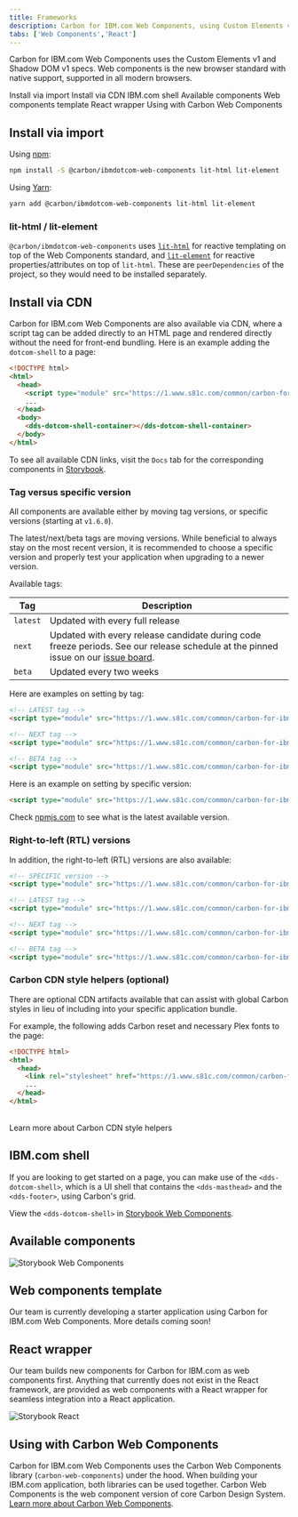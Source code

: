 ```yaml
---
title: Frameworks
description: Carbon for IBM.com Web Components, using Custom Elements v1 and Shadow DOM v1 specs.
tabs: ['Web Components','React']
---
```



<PageDescription>

Carbon for IBM.com Web Components uses the Custom Elements v1 and Shadow DOM v1 specs. Web components is the new browser 
standard with native support, supported in all modern browsers. 

</PageDescription>

<AnchorLinks>
<AnchorLink>Install via import</AnchorLink>
<AnchorLink>Install via CDN</AnchorLink>
<AnchorLink>IBM.com shell</AnchorLink>
<AnchorLink>Available components</AnchorLink>
<AnchorLink>Web components template</AnchorLink>
<AnchorLink>React wrapper</AnchorLink>
<AnchorLink>Using with Carbon Web Components</AnchorLink>
</AnchorLinks>

## Install via import

Using [npm](https://www.npmjs.com/):

```bash
npm install -S @carbon/ibmdotcom-web-components lit-html lit-element
```

Using [Yarn](https://yarnpkg.com/en/):

```bash
yarn add @carbon/ibmdotcom-web-components lit-html lit-element
```

### lit-html / lit-element

`@carbon/ibmdotcom-web-components` uses [`lit-html`](https://lit-html.polymer-project.org) for reactive templating on 
top of the Web Components standard, and [`lit-element`](https://lit-element.polymer-project.org) for reactive 
properties/attributes on top of `lit-html`. These are `peerDependencies` of the project, so they would need to be 
installed separately.

## Install via CDN

Carbon for IBM.com Web Components are also available via CDN, where a script tag can be added directly to an HTML page 
and rendered directly without the need for front-end bundling. Here is an example adding the `dotcom-shell` to a page:
 
```html
<!DOCTYPE html>
<html>
  <head>
    <script type="module" src="https://1.www.s81c.com/common/carbon-for-ibm-dotcom/tag/v1/latest/dotcom-shell.min.js"></script>
    ...
  </head>
  <body>
    <dds-dotcom-shell-container></dds-dotcom-shell-container>
  </body>
</html>
```

To see all available CDN links, visit the `Docs` tab for the corresponding components in [Storybook](https://www.ibm.com/standards/carbon/web-components).

### Tag versus specific version

All components are available either by moving tag versions, or specific versions (starting at `v1.6.0`). 

The latest/next/beta tags are moving versions. While beneficial to always stay on the most recent version, it is 
recommended to choose a specific version and properly test your application when upgrading to a newer version.

Available tags:

| Tag      | Description                                                                                                                                                                                               |
| -------- | --------------------------------------------------------------------------------------------------------------------------------------------------------------------------------------------------------- |
| `latest` | Updated with every full release                                                                                                                                                                           |
| `next`   | Updated with every release candidate during code freeze periods. See our release schedule at the pinned issue on our [issue board](https://github.com/carbon-design-system/carbon-for-ibm-dotcom/issues). |
| `beta`   | Updated every two weeks                                                                                                                                                                                   |

Here are examples on setting by tag:

```html
<!-- LATEST tag -->
<script type="module" src="https://1.www.s81c.com/common/carbon-for-ibm-dotcom/tag/v1/latest/dotcom-shell.min.js"></script>

<!-- NEXT tag -->
<script type="module" src="https://1.www.s81c.com/common/carbon-for-ibm-dotcom/tag/v1/next/dotcom-shell.min.js"></script>

<!-- BETA tag -->
<script type="module" src="https://1.www.s81c.com/common/carbon-for-ibm-dotcom/tag/v1/beta/dotcom-shell.min.js"></script>
```

Here is an example on setting by specific version:

```html
<script type="module" src="https://1.www.s81c.com/common/carbon-for-ibm-dotcom/version/v1.6.0/dotcom-shell.rtl.min.js"></script>
```

Check [npmjs.com](https://www.npmjs.com/package/@carbon/ibmdotcom-web-components) to see what is the latest available version.

### Right-to-left (RTL) versions

In addition, the right-to-left (RTL) versions are also available:

```html
<!-- SPECIFIC version -->
<script type="module" src="https://1.www.s81c.com/common/carbon-for-ibm-dotcom/version/v1.6.0/dotcom-shell.rtl.min.js"></script>

<!-- LATEST tag -->
<script type="module" src="https://1.www.s81c.com/common/carbon-for-ibm-dotcom/tag/v1/latest/dotcom-shell.rtl.min.js"></script>

<!-- NEXT tag -->
<script type="module" src="https://1.www.s81c.com/common/carbon-for-ibm-dotcom/tag/v1/next/dotcom-shell.rtl.min.js"></script>

<!-- BETA tag -->
<script type="module" src="https://1.www.s81c.com/common/carbon-for-ibm-dotcom/tag/v1/beta/dotcom-shell.rtl.min.js"></script>
```

### Carbon CDN style helpers (optional)

There are optional CDN artifacts available that can assist with global Carbon
styles in lieu of including into your specific application bundle.

For example, the following adds Carbon reset and necessary Plex fonts to the page:

```html
<!DOCTYPE html>
<html>
  <head>
    <link rel="stylesheet" href="https://1.www.s81c.com/common/carbon-for-ibm-dotcom/tag/v1/latest/plex.css" />
    ...
  </head>
</html>
```
<br/>
<Link to="/developing/carbon-cdn-style-helpers">Learn more about Carbon CDN style helpers</Link>

## IBM.com shell

If you are looking to get started on a page, you can make use of the `<dds-dotcom-shell>`, which is a UI shell that
contains the `<dds-masthead>` and the `<dds-footer>`, using Carbon's grid.

View the `<dds-dotcom-shell>` in [Storybook Web Components](http://www.ibm.com/standards/carbon/web-components/?path=/story/components-dotcom-shell--default).

## Available components

<Row className="resource-card-group">

<Column colMd={4} colLg={4} noGutterSm>
<ResourceCard
  subTitle="Carbon for IBM.com Storybook Web Components"
  href="https://www.ibm.com/standards/carbon/web-components/"
>

![Storybook Web Components](./../../../images/icon/js_logo.svg)

</ResourceCard>
</Column>
</Row>

## Web components template

Our team is currently developing a starter application using Carbon for IBM.com Web Components. More details coming soon! 

## React wrapper

Our team builds new components for Carbon for IBM.com as web components first. Anything that currently does not exist 
in the <Link to="/developing/frameworks/react">React</Link> framework, are provided as web components with a React 
wrapper for seamless integration into a React application.

<Row className="resource-card-group">

<Column colMd={4} colLg={4} noGutterSm>
<ResourceCard
  subTitle="Carbon for IBM.com Storybook Web Components with React"
  href="https://ibmdotcom-web-components-react.mybluemix.net/"
>

![Storybook React](./../../../images/icon/react-icon.svg)

</ResourceCard>
</Column>
</Row>

## Using with Carbon Web Components

Carbon for IBM.com Web Components uses the Carbon Web Components library (`carbon-web-components`) under the hood. 
When building your IBM.com application, both libraries can be used together. Carbon Web Components is the web component 
version of core Carbon Design System. [Learn more about Carbon Web Components](https://carbondesignsystem.com/developing/frameworks/web-components).
